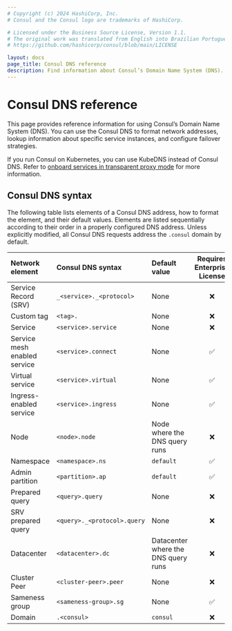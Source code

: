 ```yaml
---
# Copyright (c) 2024 HashiCorp, Inc.
# Consul and the Consul logo are trademarks of HashiCorp.

# Licensed under the Business Source License, Version 1.1.
# The original work was translated from English into Brazilian Portuguese.
# https://github.com/hashicorp/consul/blob/main/LICENSE

layout: docs
page_title: Consul DNS reference
description: Find information about Consul’s Domain Name System (DNS). Consul DNS uses a custom syntax to make your services discoverable by Consul regardless of where you deploy them.
---
```


# Consul DNS reference

This page provides reference information for using Consul’s Domain Name System (DNS). You can use the Consul DNS to format network addresses, lookup information about specific service instances, and configure failover strategies.

If you run Consul on Kubernetes, you can use KubeDNS instead of Consul DNS. Refer to [onboard services in transparent proxy mode](/register/external/permissive-mtls) for more information.

## Consul DNS syntax

The following table lists elements of a Consul DNS address, how to format the element, and their default values. Elements are listed sequentially according to their order in a properly configured DNS address. Unless explicitly modified, all Consul DNS requests address the `.consul` domain by default.

| Network element              | Consul DNS syntax           | Default value                       | Requires Enterprise License |
| :--------------------------- | :-------------------------- | :---------------------------------- | :-------------------------: |
| Service Record (SRV)         | `_<service>._<protocol>`    | None                                | &#10060;                    |
| Custom tag                   | `<tag>.`                    | None                                | &#10060;                    |
| Service                      | `<service>.service`         | None                                | &#10060;                    |
| Service mesh enabled service | `<service>.connect`         | None                                | &#9989;                     |
| Virtual service              | `<service>.virtual`         | None                                | &#9989;                     |
| Ingress-enabled service      | `<service>.ingress`         | None                                | &#9989;                     |
| Node                         | `<node>.node`               | Node where the DNS query runs       | &#10060;                    |
| Namespace                    | `<namespace>.ns`            | `default`                           | &#9989;                     |
| Admin partition              | `<partition>.ap`            | `default`                           | &#9989;                     |
| Prepared query               | `<query>.query`             | None                                | &#10060;                    |
| SRV prepared query           | `<query>._<protocol>.query` | None                                | &#10060;                    |
| Datacenter                   | `<datacenter>.dc`           | Datacenter where the DNS query runs | &#10060;                    |
| Cluster Peer                 | `<cluster-peer>.peer`       | None                                | &#10060;                    |
| Sameness group               | `<sameness-group>.sg`       | None                                | &#9989;                     |
| Domain                       | `.<consul>`                 | `consul`                            | &#10060;                    |
